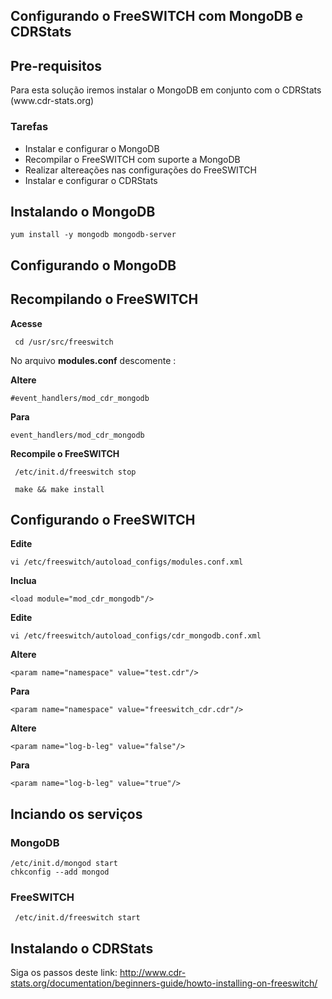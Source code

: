 == Configurando o FreeSWITCH com MongoDB e CDRStats ==
== Pre-requisitos ==
Para esta solução iremos instalar o MongoDB em conjunto com o CDRStats (www.cdr-stats.org)
=== Tarefas===

* Instalar e configurar o MongoDB
* Recompilar o FreeSWITCH com suporte a MongoDB
* Realizar altereações nas configurações do FreeSWITCH
* Instalar e configurar o CDRStats

== Instalando o MongoDB ==
<pre>
yum install -y mongodb mongodb-server
</pre>

==Configurando o MongoDB==

==Recompilando o FreeSWITCH==

'''Acesse'''<pre> cd /usr/src/freeswitch </pre>

No arquivo '''modules.conf''' descomente :

'''Altere'''
<pre>#event_handlers/mod_cdr_mongodb</pre>
'''Para'''
<pre>event_handlers/mod_cdr_mongodb</pre>

'''Recompile o FreeSWITCH'''
<pre> /etc/init.d/freeswitch stop </pre>
<pre> make && make install</pre>

==Configurando o FreeSWITCH==

'''Edite''' 
<pre>vi /etc/freeswitch/autoload_configs/modules.conf.xml</pre>

'''Inclua'''
<pre><load module="mod_cdr_mongodb"/></pre>

'''Edite''' 
<pre>vi /etc/freeswitch/autoload_configs/cdr_mongodb.conf.xml</pre>

'''Altere''' <pre><param name="namespace" value="test.cdr"/></pre>
'''Para''' <pre><param name="namespace" value="freeswitch_cdr.cdr"/></pre>
'''Altere''' <pre><param name="log-b-leg" value="false"/></pre>
'''Para''' <pre><param name="log-b-leg" value="true"/></pre>



==Inciando os serviços==

===MongoDB===
<pre>
/etc/init.d/mongod start
chkconfig --add mongod
</pre>

===FreeSWITCH===
<pre> /etc/init.d/freeswitch start </pre>

==Instalando o CDRStats==

Siga os passos deste link: http://www.cdr-stats.org/documentation/beginners-guide/howto-installing-on-freeswitch/